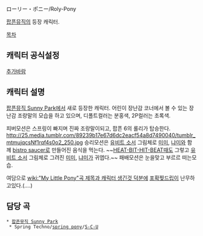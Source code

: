 ローリー・ポニー/Roly-Pony

[[팝픈뮤직]]의 등장 캐릭터.

[[목차]]

== 캐릭터 공식설정 ==
[[추가바람]]

== 캐릭터 설명 ==
[[팝픈뮤직 Sunny Park]]에서 새로 등장한 캐릭터. 어린이 장난감 코너에서 볼 수 있는 장난감 조랑말의 모습을 하고 있으며, 디폴트컬러는 분홍색, 2P컬러는 초록색.

피버모션은 스프링이 빠지며 진짜 조랑말이되고, 팝픈 6의 롤리가 탑승한다.
http://25.media.tumblr.com/89239b17e67d6dc2eacf54a8d7490040/tumblr_mtmujqcsNf1rqf4s0o2_250.jpg
승리모션은 [[유비트 소서]] 그림체로 [[미미]], [[냐미]]와 함께 [[bistro saucer]]로 만들어진 음식을 먹는다. ~~[[HEAT-BIT-HIT-BEAT]]때도 그렇고 [[유비트 소서]] 그림체로 그려진 [[미미]], [[냐미]]가 귀엽다.~~ 패배모션은 눈을맞고 부르르 떠는모습.

여담으로 [[wiki:"My Little Pony"곡 제목과 캐릭터 생긴것 덕분에]] [[포확찢]]드립이 난무하고있다.(....)
== 담당 곡 ==
 * [[팝픈뮤직 Sunny Park]]
  * Spring Techno/[[spring pony]]/[[S-C-U]]
